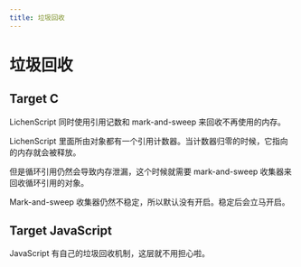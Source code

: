 ```yaml
---
title: 垃圾回收
---
```



# 垃圾回收

## Target C

LichenScript 同时使用引用记数和 mark-and-sweep 来回收不再使用的内存。

LichenScript 里面所由对象都有一个引用计数器。当计数器归零的时候，它指向的内存就会被释放。

但是循环引用仍然会导致内存泄漏，这个时候就需要 mark-and-sweep 收集器来回收循环引用的对象。

<Callout type="warning" emoji="⚠️">
  Mark-and-sweep 收集器仍然不稳定，所以默认没有开启。稳定后会立马开启。
</Callout>

## Target JavaScript

JavaScript 有自己的垃圾回收机制，这层就不用担心啦。
